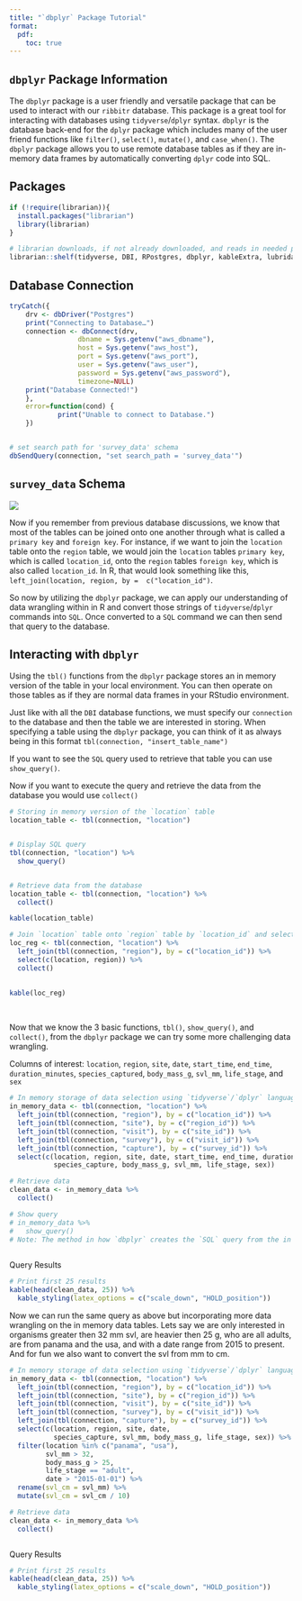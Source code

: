 ```yaml
---
title: "`dbplyr` Package Tutorial"
format:
  pdf: 
    toc: true
---
```


## `dbplyr` Package Information

The `dbplyr` package is a user friendly and versatile package that can be used to interact with our `ribbitr` database. This package is a great tool for interacting with databases using `tidyverse`/`dplyr` syntax. `dbplyr` is the database back-end for the `dplyr` package which includes many of the user friend functions like `filter()`, `select()`, `mutate()`, and `case_when()`. The `dbplyr` package allows you to use remote database tables as if they are in-memory data frames by automatically converting `dplyr` code into SQL.

## Packages

```r

if (!require(librarian)){
  install.packages("librarian")
  library(librarian)
}

# librarian downloads, if not already downloaded, and reads in needed packages
librarian::shelf(tidyverse, DBI, RPostgres, dbplyr, kableExtra, lubridate)

```

## Database Connection

```r

tryCatch({
    drv <- dbDriver("Postgres")
    print("Connecting to Database…")
    connection <- dbConnect(drv, 
                 dbname = Sys.getenv("aws_dbname"),
                 host = Sys.getenv("aws_host"), 
                 port = Sys.getenv("aws_port"),
                 user = Sys.getenv("aws_user"), 
                 password = Sys.getenv("aws_password"),
                 timezone=NULL)
    print("Database Connected!")
    },
    error=function(cond) {
            print("Unable to connect to Database.")
    })


# set search path for 'survey_data' schema
dbSendQuery(connection, "set search_path = 'survey_data'")

```

## `survey_data` Schema

![](images/schema.png)

Now if you remember from previous database discussions, we know that most of the tables can be joined onto one another through what is called a `primary key` and `foreign key`. For instance, if we want to join the `location` table onto the `region` table, we would join the `location` tables `primary key`, which is called `location_id`, onto the `region` tables `foreign key`, which is also called `location_id`. In R, that would look something like this, `left_join(location, region, by =  c("location_id")`.

So now by utilizing the `dbplyr` package, we can apply our understanding of data wrangling within in R and convert those strings of `tidyverse`/`dplyr` commands into `SQL`. Once converted to a `SQL` command we can then send that query to the database.

## Interacting with `dbplyr`

Using the `tbl()` functions from the `dbplyr` package stores an in memory version of the table in your local environment. You can then operate on those tables as if they are normal data frames in your RStudio environment.

Just like with all the `DBI` database functions, we must specify our `connection` to the database and then the table we are interested in storing. When specifying a table using the `dbplyr` package, you can think of it as always being in this format `tbl(connection, "insert_table_name")`

If you want to see the `SQL` query used to retrieve that table you can use `show_query()`.

Now if you want to execute the query and retrieve the data from the database you would use `collect()`

```r

# Storing in memory version of the `location` table
location_table <- tbl(connection, "location")


# Display SQL query
tbl(connection, "location") %>% 
  show_query()


# Retrieve data from the database
location_table <- tbl(connection, "location") %>% 
  collect()

kable(location_table) 

# Join `location` table onto `region` table by `location_id` and select columns of interest
loc_reg <- tbl(connection, "location") %>% 
  left_join(tbl(connection, "region"), by = c("location_id")) %>% 
  select(c(location, region)) %>% 
  collect()
  

kable(loc_reg) 
```

<br>

Now that we know the 3 basic functions, `tbl()`, `show_query()`, and `collect()`, from the `dbplyr` package we can try some more challenging data wrangling.

Columns of interest: `location`, `region`, `site`, `date`, `start_time`, `end_time`, `duration_minutes`, `species_captured`, `body_mass_g`, `svl_mm`, `life_stage`, and `sex`

```r

# In memory storage of data selection using `tidyverse`/`dplyr` language
in_memory_data <- tbl(connection, "location") %>% 
  left_join(tbl(connection, "region"), by = c("location_id")) %>% 
  left_join(tbl(connection, "site"), by = c("region_id")) %>% 
  left_join(tbl(connection, "visit"), by = c("site_id")) %>% 
  left_join(tbl(connection, "survey"), by = c("visit_id")) %>% 
  left_join(tbl(connection, "capture"), by = c("survey_id")) %>% 
  select(c(location, region, site, date, start_time, end_time, duration_minutes, 
           species_capture, body_mass_g, svl_mm, life_stage, sex))

# Retrieve data
clean_data <- in_memory_data %>% 
  collect()

# Show query
# in_memory_data %>% 
#   show_query()
# Note: The method in how `dbplyr` creates the `SQL` query from the in memory data set is not the most efficient query. However, if you ran that query in `dbGetQuery` it would return the same results. 
  
```

Query Results

```r
# Print first 25 results
kable(head(clean_data, 25)) %>% 
  kable_styling(latex_options = c("scale_down", "HOLD_position"))
```

Now we can run the same query as above but incorporating more data wrangling on the in memory data tables. Lets say we are only interested in organisms greater then 32 mm svl, are heavier then 25 g, who are all adults, are from panama and the usa, and with a date range from 2015 to present. And for fun we also want to convert the svl from mm to cm.

```r

# In memory storage of data selection using `tidyverse`/`dplyr` language
in_memory_data <- tbl(connection, "location") %>% 
  left_join(tbl(connection, "region"), by = c("location_id")) %>% 
  left_join(tbl(connection, "site"), by = c("region_id")) %>% 
  left_join(tbl(connection, "visit"), by = c("site_id")) %>% 
  left_join(tbl(connection, "survey"), by = c("visit_id")) %>% 
  left_join(tbl(connection, "capture"), by = c("survey_id")) %>% 
  select(c(location, region, site, date, 
           species_capture, svl_mm, body_mass_g, life_stage, sex)) %>% 
  filter(location %in% c("panama", "usa"),
         svl_mm > 32,
         body_mass_g > 25,
         life_stage == "adult",
         date > "2015-01-01") %>% 
  rename(svl_cm = svl_mm) %>% 
  mutate(svl_cm = svl_cm / 10)

# Retrieve data
clean_data <- in_memory_data %>% 
  collect()



```

Query Results

```r
# Print first 25 results
kable(head(clean_data, 25)) %>% 
  kable_styling(latex_options = c("scale_down", "HOLD_position"))
```
